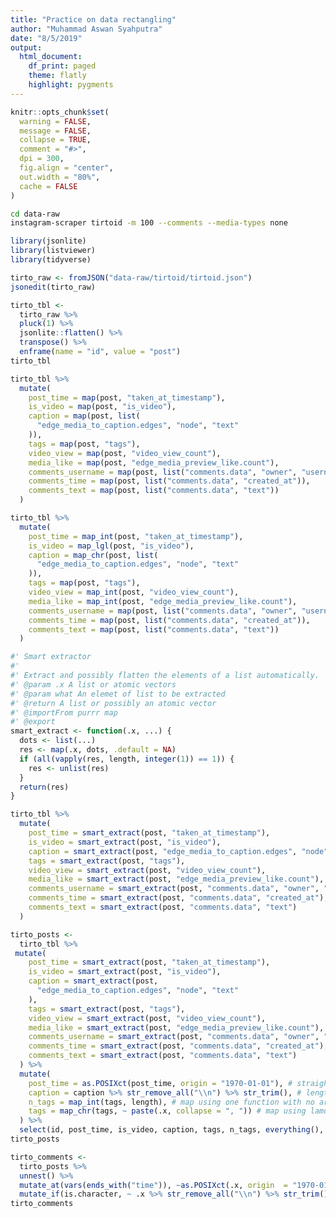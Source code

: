 ```yaml
---
title: "Practice on data rectangling"
author: "Muhammad Aswan Syahputra"
date: "8/5/2019"
output:
  html_document:
    df_print: paged
    theme: flatly
    highlight: pygments
---
```


```r
knitr::opts_chunk$set(
  warning = FALSE,
  message = FALSE,
  collapse = TRUE,
  comment = "#>",
  dpi = 300,
  fig.align = "center",
  out.width = "80%",
  cache = FALSE
)
```

```bash
cd data-raw
instagram-scraper tirtoid -m 100 --comments --media-types none
```

```r
library(jsonlite)
library(listviewer)
library(tidyverse)
```

```r
tirto_raw <- fromJSON("data-raw/tirtoid/tirtoid.json")
jsonedit(tirto_raw)
```

```r
tirto_tbl <-
  tirto_raw %>% 
  pluck(1) %>% 
  jsonlite::flatten() %>%
  transpose() %>%
  enframe(name = "id", value = "post")
tirto_tbl
```

```r
tirto_tbl %>%
  mutate(
    post_time = map(post, "taken_at_timestamp"),
    is_video = map(post, "is_video"),
    caption = map(post, list(
      "edge_media_to_caption.edges", "node", "text"
    )),
    tags = map(post, "tags"),
    video_view = map(post, "video_view_count"),
    media_like = map(post, "edge_media_preview_like.count"),
    comments_username = map(post, list("comments.data", "owner", "username")),
    comments_time = map(post, list("comments.data", "created_at")),
    comments_text = map(post, list("comments.data", "text"))
  )
```

```r
tirto_tbl %>%
  mutate(
    post_time = map_int(post, "taken_at_timestamp"),
    is_video = map_lgl(post, "is_video"),
    caption = map_chr(post, list(
      "edge_media_to_caption.edges", "node", "text"
    )),
    tags = map(post, "tags"),
    video_view = map_int(post, "video_view_count"),
    media_like = map_int(post, "edge_media_preview_like.count"),
    comments_username = map(post, list("comments.data", "owner", "username")),
    comments_time = map(post, list("comments.data", "created_at")),
    comments_text = map(post, list("comments.data", "text"))
  )
```

```r
#' Smart extractor
#'
#' Extract and possibly flatten the elements of a list automatically.
#' @param .x A list or atomic vectors
#' @param what An elemet of list to be extracted
#' @return A list or possibly an atomic vector
#' @importFrom purrr map
#' @export
smart_extract <- function(.x, ...) {
  dots <- list(...)
  res <- map(.x, dots, .default = NA)
  if (all(vapply(res, length, integer(1)) == 1)) {
    res <- unlist(res)
  }
  return(res)
}
```

```r
tirto_tbl %>% 
  mutate(
    post_time = smart_extract(post, "taken_at_timestamp"),
    is_video = smart_extract(post, "is_video"),
    caption = smart_extract(post, "edge_media_to_caption.edges", "node", "text"),
    tags = smart_extract(post, "tags"),
    video_view = smart_extract(post, "video_view_count"),
    media_like = smart_extract(post, "edge_media_preview_like.count"),
    comments_username = smart_extract(post, "comments.data", "owner", "username"),
    comments_time = smart_extract(post, "comments.data", "created_at"),
    comments_text = smart_extract(post, "comments.data", "text")
  )
```

```r
tirto_posts <-
  tirto_tbl %>% 
 mutate(
    post_time = smart_extract(post, "taken_at_timestamp"),
    is_video = smart_extract(post, "is_video"),
    caption = smart_extract(post, 
      "edge_media_to_caption.edges", "node", "text"
    ),
    tags = smart_extract(post, "tags"),
    video_view = smart_extract(post, "video_view_count"),
    media_like = smart_extract(post, "edge_media_preview_like.count"),
    comments_username = smart_extract(post, "comments.data", "owner", "username"),
    comments_time = smart_extract(post, "comments.data", "created_at"),
    comments_text = smart_extract(post, "comments.data", "text")
  ) %>% 
  mutate(
    post_time = as.POSIXct(post_time, origin = "1970-01-01"), # straighforward processing
    caption = caption %>% str_remove_all("\\n") %>% str_trim(), # lengthly processing
    n_tags = map_int(tags, length), # map using one function with no arguments
    tags = map_chr(tags, ~ paste(.x, collapse = ", ")) # map using lamda function
  ) %>% 
  select(id, post_time, is_video, caption, tags, n_tags, everything(), -post)
tirto_posts
```

```r
tirto_comments <- 
  tirto_posts %>% 
  unnest() %>% 
  mutate_at(vars(ends_with("time")), ~as.POSIXct(.x, origin  = "1970-01-01")) %>% 
  mutate_if(is.character, ~ .x %>% str_remove_all("\\n") %>% str_trim())
tirto_comments
```

